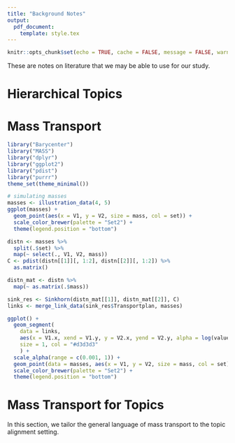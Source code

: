 ```yaml
---
title: "Background Notes"
output:
  pdf_document:
    template: style.tex
---
```


```r
knitr::opts_chunk$set(echo = TRUE, cache = FALSE, message = FALSE, warning = FALSE)
```

These are notes on literature that we may be able to use for our study.

# Hierarchical Topics

\begin{enumerate}

\item The hierarchical topic model was introduced in this
\href{https://papers.nips.cc/paper/2003/file/7b41bfa5085806dfa24b8c9de0ce567f-Paper.pdf}{paper}.
It defines a generative mechanism for simulating documents so that they can be
grouped into topics at multiple levels of resolution. We could use this in a
simulation to understand our approach.

\item I'll try to summarize the main idea in somewhat simpler language than the
paper\footnote{I'm ignoring the fact that the trees could have infinite width at any
level. I think the paper's emphasis on this is probably due to the fact that, in
2003, Bayesian Nonparametrics was all the rage.}.

\begin{enumerate}

\item Imagine a depth $L$ tree. At each node, we associate a topic -- say
$\beta_{k}^{l}$ for the $k^{th}$ topic at level $l$ gives a particular
distribution over a size $V$ vocabulary. These topics are drawn $\beta_{k}^{l}
\sim \text{Dir}\left(\eta\right)$, just like in ordinary LDA.

\item Associate each document with a path from the root to a leaf. Documents that
have highly overlapping paths will be similar. Specifically, suppose document
$i$ goes through topics $k_{i}^{1}, \dots, k_{i}^{L}$.

\item Draw a length $L$ mixture vector $\theta \sim \text{Dir}\left(\alpha\right)$.
The idea of the paper is to draw $V$-dimensional word counts $x_{i}$ associated
with document $i$ according to,

\begin{align*}
x_{i} \sim \text{Mult}\left(x_{i} \vert N, \sum_{l = 1}^{L} \theta_{l}\beta_{k_{i}}^{l}\right)
\end{align*}

where I have fixed the total number of words $N$ in the document. Effectively,
we mix all the topics along the path associated with this document. The "hard"
clustering version of this would have just picked one topic along the path and
drawn all words from that topic.

\item I haven't specified how the trees are constructed or how paths are simulated.
In the paper, you first draw a single path from root to $L$ (a completely
vertical "tree"). When you draw a second path, you have the option of branching
off from this path with a certain probability. In subsequent draws, paths that
have the most "traffic" are preferred, though you always have the potential to
break off into a new branch.

\end{enumerate}

\begin{figure}
\centering
\includegraphics[width=0.7\textwidth]{htm_sketch.png}
\caption{A toy representation of the simulation process, assuming a fixed tree.}
\end{figure}

\item Since documents with overlapping paths will share $\beta_{k_{i}}$'s, they
will tend to use similar words. Note, however, that the tree structure here is
not comparable to those that we have been creating. In our trees, nodes that are
linked to one another have topics $\beta_{k}^{l}$ that are aligned (in some
sense). In this model, all topics are drawn iid from different Dirichlets. The
similarity between documents is a consequence of their having overlapping paths.

\item That said, the topics near the root of the tree will occur across many paths,
so will appear often in the sums $\sum_{l}\theta_{l}\beta_{k_i}^{l}$. We would
expect our learned topics with small $K$ to mostly reflect the contribution from
these top-of-tree $\beta_{k}^{l}$'s. Our large $K$ topics will likely reflect
the contributions from many $\beta$'s along particularly popular paths.

\end{enumerate}

# Mass Transport

\begin{enumerate}
\item The Kantorovich formulation of the optimal transport problem supposes that
we want to transport masses $\*a \in \*R^{n}$ from $n$ locations to masses
$\*b \in \*R^{m}$ at $m$ other locations. The cost of transporting from
location $i$ to $j$ is written $c_{ij}$ and collected into a cost matrix $\*C$.
We denote the proportion of $a_{i}$ that's delivered to $b_{j}$ by $b_{ij}$; the
matrix $\*{P} \in \*{R}^{n \times m}_{+}$ is called the transportation plan. The
goal is to find a transportation plan $\*P^{\ast}$ that minimizes the total
transport cost,

\begin{align}
\label{eq:opt0}
\min_{\*{P} \in \mathcal{U}\left(\*a, \*b\right)} \left< \*{C}, \*{P}\right>
\end{align}

where we have defined the set of appropriate plans by

\begin{align*}
\mathcal{U}\left(\*a, \*b\right) := \{\*{P} \in \*{R}^{n \times m}_{+} : \*{P}\*{1}_{m} = \*{a} \text { and } \*{P}\*{1}_{n} = \*{b}\}.
\end{align*}

\item If $\*a$ and $\*b$ are viewed as measures, then $\mathcal{U}\left(\*a,
\*b\right)$ is the set of couplings between those measures.
\item A nice motivating story is that there are $n$ mines producing material for
$m$ factories. The amount of raw material at mine $i$ is $a_i$; the amount of
material required by factory $j$ is $b_{j}$. The cost of transporting material
from mine $i$ to factory $j$ is $c_{ij}$.
\item For topic alignment, we can view one set of topics as mines and another
set of topics as factories. Topics that have large values $\sum_{d} \gamma_{dk}$
have a lot of material. The transportation cost is related to the distance
between the topics on the simplex. We elaborate on this formulation elsewhere.
\item For illustration, let's create two measures $\*a$ (green) to $\*b$
(orange). The problem is to find links between them so that mass flows between
without having to travel too far (i.e., without having too high a cost).
\end{enumerate}

```r
library("Barycenter")
library("MASS")
library("dplyr")
library("ggplot2")
library("pdist")
library("purrr")
theme_set(theme_minimal())
```

```r
# simulating masses
masses <- illustration_data(4, 5)
ggplot(masses) +
  geom_point(aes(x = V1, y = V2, size = mass, col = set)) +
  scale_color_brewer(palette = "Set2") +
  theme(legend.position = "bottom")
```

\begin{enumerate}
\item Solving the problem \ref{eq:opt0} is computationally challenging. It turns
out that a regularized version is easier to solve,
\begin{align}
\label{eq:opt_reg}
\min_{\*P \in \mathcal{U}\left(\*a, \*b\right)} \left<\*P, \*C\right> - \epsilon H\left(\*P\right)
\end{align}
where $H$ is an entropy penalty,
\begin{align*}
H\left(\*P\right) &:= -\sum_{i, j}p_{ij}\left(\log p_{ij} - 1\right) \\
&= -\left<\*P, \log \*P - \*1 \*1^{T}\right>
\end{align*}
\item A popular algorithm for solving this optimization is Sinkhorn's algorithm.
Define a transformed\footnote{In this and the remainder of the discussion,
operations and matrices and vectors should be interpreted elementwise.} cost
matrix $\*K$,
\begin{align*}
\*K &= \exp{-\frac{1}{\epsilon}\*C}
\end{align*}
which is large only on those ``edges'' where it transport is cheap. Larger
$\epsilon$ make you less picky about which edges you prefer.
\item With this definition in place, the algorithm proceeds by first
initializing $\*v^{0} = \*1$ and then alternating the updates,
\begin{align*}
\*u^{t + 1} &= \frac{\*a}{\*K \*v^{t}} \\
\*v^{t + 1} &= \frac{\*b}{\*K^{T} \*u^{t + 1}}
\end{align*}
for some auxiliary variables $\*u$ and $\*v$ that, upon convergence to
$\*u^{\ast}$ and $\*v^{\ast}$, define the optimal $\*P^{\ast}$,
\begin{align*}
\*P^{\ast} &= \text{diag}\left(\*u^{\ast}\right)\*K \text{diag}\left(\*v^{\ast}\right)
\end{align*}
\item Let's look at an implementation on the toy dataset from above. Our cost
matrix will be the euclidean distance between the masses. We are using the
`Sinkhorn` function in package `Barycenter`.
\end{enumerate}

```r
distn <- masses %>%
  split(.$set) %>%
  map(~ select(., V1, V2, mass))
C <- pdist(distn[[1]][, 1:2], distn[[2]][, 1:2]) %>%
  as.matrix()

distn_mat <- distn %>%
  map(~ as.matrix(.$mass))

sink_res <- Sinkhorn(distn_mat[[1]], distn_mat[[2]], C)
links <- merge_link_data(sink_res$Transportplan, masses)
```


```r
ggplot() +
  geom_segment(
    data = links,
    aes(x = V1.x, xend = V1.y, y = V2.x, yend = V2.y, alpha = log(value)),
    size = 1, col = "#d3d3d3"
    ) +
  scale_alpha(range = c(0.001, 1)) +
  geom_point(data = masses, aes(x = V1, y = V2, size = mass, col = set)) +
  scale_color_brewer(palette = "Set2") +
  theme(legend.position = "bottom")
```

\begin{enumerate}
\item This algorithm can at times be numerically unstable, because the
elementwise division in the alternating updates can end up dividing by 0.
\item An alternate formulation is more stable. The starting point is the dual of
the regularized optimization \ref{eq:opt_reg},
\begin{align}
\max_{\*f \in \reals^{n}, \*g \in \reals^{m}} \left<\*f, \*a\right> + \left<\*g, \*b\right> - \epsilon \left<\exp{\frac{1}{\epsilon}\*f}, \*K \exp{\frac{1}{\epsilon}\*g}\right>
\end{align}
\item It turns out (not at all obvious) that this can also be optimized through
alternating iterations, this time of $\*f$ and $\*g$. The updates are,
\begin{align*}
\*f^{t + 1} := \text{rowmin}_{\epsilon}\left(\*C - \*f^{t} \*1_{m}^{T} - \*1_{n}^{T}\*g^{t}\right) + \*f^{t} + \epsilon \log\left(\*a\right) \\
\*g^{t + 1} := \text{colmin}_{\epsilon}\left(\*C - \*f^{t + 1} \*1_{m}^{T} - \*1_{n}^{T}\*g^{t}\right) + \*g^{t} + \epsilon \log\left(\*b\right)
\end{align*}
where we apply the soft-minimum,
\begin{align*}
\text{softmin}_{\epsilon} \*z := \min \*z - \epsilon \log \sum_{i} \exp{-\frac{1}{\epsilon}\left(z_{i} - \min \*z\right)}
\end{align*}
row and column-wise, for $\text{rowmin}_{\epsilon}$ and
$\text{colmin}_{\epsilon}$, respectively.
\end{enumerate}

# Mass Transport for Topics

In this section, we tailor the general language of mass transport to the topic
alignment setting.

\begin{enumerate}
\item Consider Kantorovich's mines and factories analogy. The key pieces of
information in that analogy were (i) the amount of material present at the
mines, (ii) the amount of material required by the factories, and (iii) the cost
of moving 1 unit of material between any mine-factory pair.
\item We differentiate between two cases, alignment of topics based on columns
($\beta$'s) and rows ($\gamma$'s). In alignment based on columns, the mines are
a set of source topics on the $V$-dimensional simplex,
\begin{align*}
\m\beta^{1}_{1}, \dots, \m\beta^{1}_{K_{1}} \in \simplex^{V},
\end{align*}
and the factories are a different set of topics on the same simplex,
\begin{align*}
\m\beta^{2}_{1}, \dots, \m\beta^{2}_{K_{2}} \in \simplex^{V}.
\end{align*}
For example, we imagine the two sets of topics are the result of fitting topic
models with different values of $K$.
\item The cost of transporting material from mines to factories is determined by
the distance between them. One natural distance is the total variation distance,
$d\left(\m\beta_{k}, \m\beta_{k}^{\prime}\right) = \|\m\beta_{k} -
\m\beta_{k^{\prime}}\|_{1}$. An alternative distance on the simplex is the
chi-square distance,
\begin{align*}
d\left(\m\beta_{k}, \m\beta_{k^\prime}\right) &= \left(\m\beta_{k} - \m\beta_{k^{\prime}}\right)^{T}D^{-1}\left(\m\beta_{k} - \m\beta_{k^{\prime}}\right)
\end{align*}
where $D$ is a diagonal matrix with $v^{th}$ entry $\frac{1}{2K}\sum_{j =
1}^{2}\sum_{k = 1}^{K}\beta^{j}_{kv}$. This is an adaptation of equation (2.1)
from \href{https://web.stanford.edu/~hastie/Papers/GreenacreCA.pdf}{this paper}.
\item To specify the amount of material at mines / required by factories,
imagine that mine $k$ produces $n$ ``batches'' of material $\gamma_{ik}$ and
that factory $k^{\prime}$ requires a total of $\sum_{i}\gamma_{ik^{\prime}}$.
That is, associate each topic $\m\beta_{k}^{j}$ with mass $\sum_{i}\gamma_{ik}$.
\item Next, consider alignment based on rows. Now, the mines and factories are
points $\m\gamma^{j}_{k} \in \left[0, 1\right]^{n}$. Being close to 1 in the
$i^{th}$ dimension means that the $i^{th}$ observation has a high weight for
that topic. We are using $j$ to index the different sets of topics.
\item For the transport cost, we can use the euclidean distance,
\begin{align*}
d\left(\m\gamma_{k}, \m\gamma_{k^{\prime}}\right) &= \|\m\gamma_{k} - \m\gamma_{k^{\prime}}\|_{2},
\end{align*}
because I don't see any reason to treat the $n$-dimensional unit cube any
differently from $\reals^{n}$.
\item For the amount of material, I suggest associating each $\m\gamma_{k}$ with
the same mass. The reasoning is complementary to the problem above, where the
mass was $\sum_{i}\gamma_{ik}$. The analogous quantity is $\sum_{v}\beta_{kv} =
1$ for any $k$.
\item Note that this provides a geometric interpretation of the difference
between aligning using transport and using
$\sum_{i}\gamma_{ik}\gamma_{ik^{\prime}}$'s. The transport approach considers
two $\m\gamma_{k}$'s similar if they are close in euclidean distance, while
$\sum_{i} \gamma_{ik}\gamma_{ik^{\prime}}$ compares something like an angle, but
which is more lenient when comparing points near the $1$ corner of $\left[0,
1\right]^{n}$, since it's easier for them to have high alignment. To call points
similar just using their angle, it would be necessary to first normalize,
\begin{align*}
\text{sim}\left(\m\gamma_{k}, \m\gamma_{k^{\prime}}\right) = \frac{\m\gamma_{k}^{T}\m\gamma_{k^{\prime}}}{\|\m\gamma_{k}\|_{2}\|\m\gamma_{k^{\prime}}\|_{2}}
\end{align*}
\end{enumerate}
